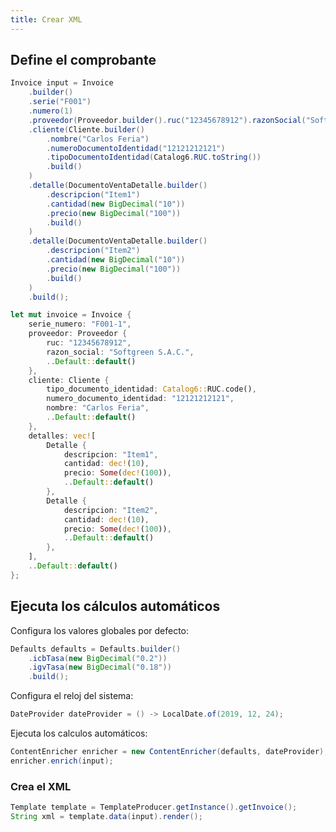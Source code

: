```yaml
---
title: Crear XML
---
```



## Define el comprobante

<Tabs groupId="code">
  <TabItem value="java" label="Java" default>

```java
Invoice input = Invoice
    .builder()
    .serie("F001")
    .numero(1)
    .proveedor(Proveedor.builder().ruc("12345678912").razonSocial("Softgreen S.A.C.").build())
    .cliente(Cliente.builder()
        .nombre("Carlos Feria")
        .numeroDocumentoIdentidad("12121212121")
        .tipoDocumentoIdentidad(Catalog6.RUC.toString())
        .build()
    )
    .detalle(DocumentoVentaDetalle.builder()
        .descripcion("Item1")
        .cantidad(new BigDecimal("10"))
        .precio(new BigDecimal("100"))
        .build()
    )
    .detalle(DocumentoVentaDetalle.builder()
        .descripcion("Item2")
        .cantidad(new BigDecimal("10"))
        .precio(new BigDecimal("100"))
        .build()
    )
    .build();
```

  </TabItem>
  <TabItem value="rust" label="Rust">

```rust
let mut invoice = Invoice {
    serie_numero: "F001-1",
    proveedor: Proveedor {
        ruc: "12345678912",
        razon_social: "Softgreen S.A.C.",
        ..Default::default()
    },
    cliente: Cliente {
        tipo_documento_identidad: Catalog6::RUC.code(),
        numero_documento_identidad: "12121212121",
        nombre: "Carlos Feria",
        ..Default::default()
    },
    detalles: vec![
        Detalle {
            descripcion: "Item1",
            cantidad: dec!(10),
            precio: Some(dec!(100)),
            ..Default::default()
        },
        Detalle {
            descripcion: "Item2",
            cantidad: dec!(10),
            precio: Some(dec!(100)),
            ..Default::default()
        },
    ],
    ..Default::default()
};
```

  </TabItem>
</Tabs>

## Ejecuta los cálculos automáticos

Configura los valores globales por defecto:

```java
Defaults defaults = Defaults.builder()
    .icbTasa(new BigDecimal("0.2"))
    .igvTasa(new BigDecimal("0.18"))
    .build();
```

Configura el reloj del sistema:

```java
DateProvider dateProvider = () -> LocalDate.of(2019, 12, 24);
```

Ejecuta los calculos automáticos:

```java
ContentEnricher enricher = new ContentEnricher(defaults, dateProvider);
enricher.enrich(input);
```

### Crea el XML

```java
Template template = TemplateProducer.getInstance().getInvoice();
String xml = template.data(input).render();
```
